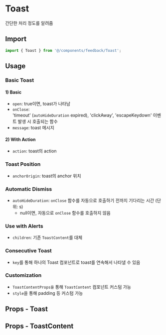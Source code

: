 
<Meta of={ToastStories} />

# Toast

간단한 처리 정도를 알려줌

## Import

```js
import { Toast } from '@/components/feedback/Toast';
```

## Usage

### Basic Toast

#### 1) Basic

- `open`: true이면, toast가 나타남
- `onClose`: 'timeout' (`autoHideDuration` expired), 'clickAway', 'escapeKeydown' 이벤트 발생 시 호출되는 함수
- `message`: toast 메시지

<Canvas of={ToastStories.BasicToast} />

#### 2) With Action

- `action`: toast의 action

<Canvas of={ToastStories.ActionToast} />

### Toast Position

- `anchorOrigin`: toast의 anchor 위치

<Canvas of={ToastStories.ToastPosition} />

### Automatic Dismiss

- `autoHideDuration`: `onClose` 함수를 자동으로 호출하기 전까지 기다리는 시간 (단위: s)
  - null이면, 자동으로 `onClose` 함수를 호출하지 않음

<Canvas of={ToastStories.AutomaticDismiss} />

### Use with Alerts

- `children`: 기존 `ToastContent`를 대체

<Canvas of={ToastStories.UseWithAlerts} />

### Consecutive Toast

- `key`를 통해 하나의 Toast 컴포넌트로 toast를 연속해서 나타낼 수 있음

<Canvas of={ToastStories.ConsecutiveToast} />

### Customization

- `ToastContentProps을` 통해 `ToastContent` 컴포넌트 커스텀 가능
- `style`을 통해 padding 등 커스텀 가능

<Canvas of={ToastStories.ToastContentProps} />

<Canvas of={ToastStories.ToastStyle} />

## Props - Toast

<ArgTypes of={ToastStories} sort="alpha" />

## Props - ToastContent

<ArgTypes of={ToastContentStories} sort="alpha" />

